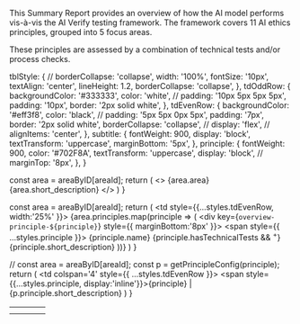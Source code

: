 
This Summary Report provides an overview of how the AI model performs vis-à-vis the AI Verify
testing framework. The framework covers 11 AI ethics principles, grouped into 5 focus areas.

These principles are assessed by a combination of technical tests and/or process checks.

  tblStyle: {
    // borderCollapse: 'collapse',
    width: '100%',
    fontSize: '10px',
    textAlign: 'center',
    lineHeight: 1.2,
    borderCollapse: 'collapse',
  },
  tdOddRow: {
    backgroundColor: '#333333',
    color: 'white',
    // padding: '10px 5px 5px 5px',
    padding: '10px',
    border: '2px solid white',
  },
  tdEvenRow: {
    backgroundColor: '#eff3f8',
    color: 'black',
    // padding: '5px 5px 0px 5px',
    padding: '7px',
    border: '2px solid white',
    borderCollapse: 'collapse',
    // display: 'flex',
    // alignItems: 'center',
  },
  subtitle: {
    fontWeight: 900,
    display: 'block',
    textTransform: 'uppercase',
    marginBottom: '5px',
  },
  principle: {
    fontWeight: 900,
    color: '#702F8A',
    textTransform: 'uppercase',
    display: 'block',
    // marginTop: '8px',
  },
}

  const area = areaByID[areaId];
  return (
    <>
      <span style={styles.subtitle}>{area.area}</span>
      {area.short_description}
    </>
  )
}

  const area = areaByID[areaId];
  return (
    <td style={{...styles.tdEvenRow, width:'25%' }}>
      {area.principles.map(principle => (
        <div key={`overview-principle-${principle}`} style={{ marginBottom:'8px' }}>
          <span style={{ ...styles.principle }}>
            {principle.name}
            {principle.hasTechnicalTests && <sup>+</sup>}
          </span>
          {principle.short_description}
        </div>
      ))}
    </td>
  )
}

  // const area = areaByID[areaId];
  const p = getPrincipleConfig(principle);
  return (
    <td colspan='4' style={{ ...styles.tdEvenRow }}>
      <span style={{...styles.principle, display:'inline'}}>{principle}</span> | {p.principle.short_description}
    </td>
  )
}

<table style={styles.tblStyle} cellPa>
  <tr style={{ verticalAlign:'center' }}>
    <td colspan='4' style={styles.tdOddRow}>
      <AreaCell areaId="transparency" />
    </td>
  </tr>
  <tr style={{ verticalAlign:'center' }}>
    <PrincipleCell1 principle="Transparency" />
  </tr>
  <tr style={{ verticalAlign:'top' }} >
    <td style={styles.tdOddRow}>
      <AreaCell areaId="understanding" />
    </td>
    <td style={styles.tdOddRow}>
      <AreaCell areaId="safety_resilence" />
    </td>
    <td style={styles.tdOddRow}>
      <AreaCell areaId="fairness" />
    </td>
    <td style={styles.tdOddRow}>
      <AreaCell areaId="management" />
    </td>
  </tr>
  <tr style={{ verticalAlign:'top' }}>
    <PrincipleCell areaId="understanding" />
    <PrincipleCell areaId="safety_resilence" />
    <PrincipleCell areaId="fairness" />
    <PrincipleCell areaId="management" />
  </tr>
</table>